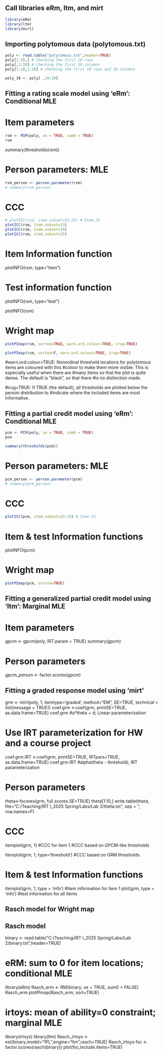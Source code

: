 #######################################
## Call libraries eRm, ltm, and mirt

```r
library(eRm)
library(ltm)
library(mirt)
```

################################################
## Importing polytomous data (polytomous.txt) ##
################################################
```r
poly <- read.table("polytomous.txt",header=TRUE)
poly[1:10,] # Checking the first 10 rows
poly[,1:10] # Checking the first 10 columns
poly[1:10,1:10] # Checking the first 10 rows and 10 columns

poly_10 <- poly[ ,10:20]
```



###############################################################
## Fitting a rating scale model using 'eRm': Conditional MLE ##
###############################################################
# Item parameters
```r
rsm <- RSM(poly, se = TRUE, sum0 = TRUE)
rsm
```



summary(thresholds(rsm))
      
# Person parameters: MLE
```r
rsm_person <- person.parameter(rsm)
# summary(rsm_person)
```




# CCC
```r
# plotICC(rsm, item.subset=23:23) # Item 23
plotICC(rsm, item.subset=23)
plotICC(rsm, item.subset=24)
plotICC(rsm, item.subset=25)
```


# Item Information function
plotINFO(rsm, type="item")

# Test information function
plotINFO(rsm, type="test")

plotINFO(rsm)


# Wright map
```r
plotPImap(rsm, sorted=TRUE, warn.ord.colour=TRUE, irug=TRUE)

plotPImap(rsm, sorted=F, warn.ord.colour=TRUE, irug=TRUE)
```


#warn.ord.colour=TRUE: Nonordinal threshold locations for polytomous items are coloured with this
#colour to make them more visible. This is especially useful when there are
#many items so that the plot is quite dense. The default is "black", so that there
#is no distinction made.

#irug=TRUE: If TRUE (the default), all thresholds are plotted below the person distribution to
#indicate where the included items are most informative.


#################################################################
## Fitting a partial credit model using 'eRm': Conditional MLE ##
#################################################################
```r
pcm <- PCM(poly, se = TRUE, sum0 = TRUE)
pcm

summary(thresholds(pcm))
```



# Person parameters: MLE
```r
pcm_person <- person.parameter(pcm)
# summary(pcm_person)
```

# CCC
```r
plotICC(pcm, item.subset=23:23) # Item 23
```


# Item & test Information functions
plotINFO(pcm)


# Wright map
```r
plotPImap(pcm, sorted=TRUE)
```


##########################################################################
## Fitting a generalized partial credit model using 'ltm': Marginal MLE ##
##########################################################################
# Item parameters
gpcm <- gpcm(poly, IRT.param = TRUE)
summary(gpcm)


# Person parameters
gpcm_person <- factor.scores(gpcm)


##################################################
## Fitting a graded response model using 'mirt' ##
##################################################

grm <- mirt(poly, 1, itemtype='graded', method="EM", SE=TRUE, technical = list(message = TRUE)) 
coef.grm <-coef(grm, printSE=TRUE, as.data.frame=TRUE) 
coef.grm  #a*theta + d; Linear parameterization


# Use IRT parameterization for HW and a course project
coef.grm.IRT <-coef(grm, printSE=TRUE, IRTpars=TRUE, as.data.frame=TRUE) 
coef.grm.IRT   #alpha(theta - threshold); IRT parameterization



# Person parameters
theta<-fscores(grm, full.scores.SE=TRUE) 
theta[1:10,]
write.table(theta, file="C:/Teaching/IRT I_2025 Spring/Labs/Lab 3/theta.txt", sep = "\t", row.names=F)

# CCC
itemplot(grm, 1) #CCC for item 1      #CCC based on GPCM-like thresholds

itemplot(grm, 1, type='threshold')    #CCC based on GRM thresholds


# Item & test Information functions
itemplot(grm, 1, type = 'info') #item information for item 1
plot(grm, type = 'info') #test information for all items




################################
## Rasch model for Wright map ##
################################


## Rasch model

binary <- read.table("C:/Teaching/IRT I_2025 Spring/Labs/Lab 2/binary.txt",header=TRUE)

# eRM: sum to 0 for item locations; conditional MLE
library(eRm)
Rasch_erm <- RM(binary, se = TRUE, sum0 = FALSE)
Rasch_erm
plotPImap(Rasch_erm, sort=TRUE)

# irtoys: mean of ability=0 constraint; marginal MLE
library(irtoys)
library(ltm)
Rasch_irtoys <- est(binary,model="1PL",engine="ltm",rasch=TRUE)
Rasch_irtoys
fsc <- factor.scores(rasch(binary))
plot(fsc,include.items=TRUE)


#################
